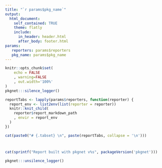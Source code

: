 ```yaml
---
title: "`r params$pkg_name`" 
output:
  html_document:
    self_contained: TRUE
    theme: flatly
    include:
      in_header: header.html
      after_body: footer.html
params:
   reporters: params$reporters
   pkg_name: params$pkg_name
---
```


<style>
    body .main-container {
        max-width: 80%;
    }
</style>

```r
knitr::opts_chunk$set(
    echo = FALSE
    , warning=FALSE
    , out.width='100%'
)
pkgnet:::silence_logger()
```

```r
reportTabs <- lapply(params$reporters, function(reporter) {
  report_env <- list2env(list(reporter = reporter))
  knitr::knit_child(
    reporter$report_markdown_path
    , envir = report_env
  )
})

```

```r
cat(paste0("# {.tabset} \n", paste(reportTabs, collapse = '\n')))
```

#

```r
cat(sprintf("Report built with pkgnet v%s", packageVersion('pkgnet')))
```

```r
pkgnet:::unsilence_logger()
```
